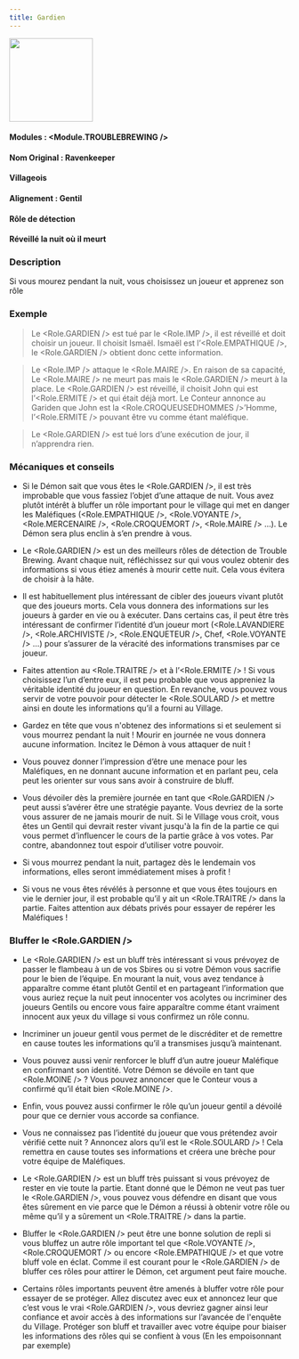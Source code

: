 ```yaml
---
title: Gardien
---
```



<img src='/img/blood-on-the-clocktower/roles/gardien.png' height='150' />

#### Modules : <Module.TROUBLEBREWING />
#### Nom Original : Ravenkeeper
#### Villageois
#### Alignement : Gentil
#### Rôle de détection
#### Réveillé la nuit où il meurt

### Description

Si vous mourez pendant la nuit, vous choisissez un joueur et apprenez son rôle

### Exemple
> Le <Role.GARDIEN /> est tué par le <Role.IMP />, il est réveillé et doit choisir un joueur. Il choisit Ismaël. Ismaël est l’<Role.EMPATHIQUE />, le <Role.GARDIEN /> obtient donc cette information.

> Le <Role.IMP /> attaque le <Role.MAIRE />. En raison de sa capacité, Le <Role.MAIRE /> ne meurt pas mais le <Role.GARDIEN /> meurt à la place. Le <Role.GARDIEN /> est réveillé, il choisit John qui est l’<Role.ERMITE /> et qui était déjà mort. Le Conteur annonce au Gariden que John est la <Role.CROQUEUSEDHOMMES />’Homme, l’<Role.ERMITE /> pouvant être vu comme étant maléfique.

> Le <Role.GARDIEN /> est tué lors d’une exécution de jour, il n’apprendra rien.


### Mécaniques et conseils
- Si le Démon sait que vous êtes le <Role.GARDIEN />, il est très improbable que vous fassiez l’objet d’une attaque de nuit. Vous avez plutôt intérêt à bluffer un rôle important pour le village qui met en danger les Maléfiques (<Role.EMPATHIQUE />, <Role.VOYANTE />, <Role.MERCENAIRE />, <Role.CROQUEMORT />, <Role.MAIRE /> …). Le Démon sera plus enclin à s’en prendre à vous. 

- Le <Role.GARDIEN /> est un des meilleurs rôles de détection de Trouble Brewing. Avant chaque nuit, réfléchissez sur qui vous voulez obtenir des informations si vous étiez amenés à mourir cette nuit. Cela vous évitera de choisir à la hâte.

- Il est habituellement plus intéressant de cibler des joueurs vivant plutôt que des joueurs morts. Cela vous donnera des informations sur les joueurs à garder en vie ou à exécuter. Dans certains cas, il peut être très intéressant de confirmer l’identité d’un joueur mort (<Role.LAVANDIERE />, <Role.ARCHIVISTE />, <Role.ENQUETEUR />, Chef, <Role.VOYANTE /> …) pour s’assurer de la véracité des informations transmises par ce joueur.

- Faites attention au <Role.TRAITRE /> et à l’<Role.ERMITE /> ! Si vous choisissez l’un d’entre eux, il est peu probable que vous appreniez la véritable identité du joueur en question. En revanche, vous pouvez vous servir de votre pouvoir pour détecter le <Role.SOULARD /> et mettre ainsi en doute les informations qu’il a fourni au Village.

- Gardez en tête que vous n'obtenez des informations si et seulement si vous mourrez pendant la nuit ! Mourir en journée ne vous donnera aucune information. Incitez le Démon à vous attaquer de nuit !

- Vous pouvez donner l’impression d’être une menace pour les Maléfiques, en ne donnant aucune information et en parlant peu, cela peut les orienter sur vous sans avoir à construire de bluff.

- Vous dévoiler dès la première journée en tant que <Role.GARDIEN /> peut aussi s’avérer être une stratégie payante. Vous devriez de la sorte vous assurer de ne jamais mourir de nuit. Si le Village vous croit, vous êtes un Gentil qui devrait rester vivant jusqu'à la fin de la partie ce qui vous permet d’influencer le cours de la partie grâce à vos votes. Par contre, abandonnez tout espoir d’utiliser votre pouvoir.

- Si vous mourrez pendant la nuit, partagez dès le lendemain vos informations, elles seront immédiatement mises à profit !

- Si vous ne vous êtes révélés à personne et que vous êtes toujours en vie le dernier jour, il est probable qu’il y ait un <Role.TRAITRE /> dans la partie. Faites attention aux débats privés pour essayer de repérer les Maléfiques !


### Bluffer le <Role.GARDIEN />
- Le <Role.GARDIEN /> est un bluff très intéressant si vous prévoyez de passer le flambeau à un de vos Sbires ou si votre Démon vous sacrifie pour le bien de l’équipe. En mourant la nuit, vous avez tendance à apparaître comme étant plutôt Gentil et en partageant l’information que vous auriez reçue  la nuit peut innocenter vos acolytes ou incriminer des joueurs Gentils ou encore vous faire apparaître comme étant vraiment innocent aux yeux du village si vous confirmez un rôle connu.

- Incriminer un joueur gentil vous permet de le discréditer et de remettre en cause toutes les informations qu’il a transmises jusqu’à maintenant.

- Vous pouvez aussi venir renforcer le bluff d’un autre joueur Maléfique en confirmant son identité. Votre Démon se dévoile en tant que <Role.MOINE /> ? Vous pouvez annoncer que le Conteur vous a confirmé qu’il était bien <Role.MOINE />.

- Enfin, vous pouvez aussi confirmer le rôle qu’un joueur gentil a dévoilé pour que ce dernier vous accorde sa confiance.

- Vous ne connaissez pas l’identité du joueur que vous prétendez avoir vérifié cette nuit ? Annoncez alors qu’il est le <Role.SOULARD /> ! Cela remettra en cause toutes ses informations et créera une brèche pour votre équipe de Maléfiques.

- Le <Role.GARDIEN /> est un bluff très puissant si vous prévoyez de rester en vie toute la partie. Etant donné que le Démon ne veut pas tuer le <Role.GARDIEN />, vous pouvez vous défendre en disant que vous êtes sûrement en vie parce que le Démon a réussi à obtenir votre rôle ou même qu’il y a sûrement un <Role.TRAITRE /> dans la partie.

- Bluffer le <Role.GARDIEN /> peut être une bonne solution de repli si vous bluffez un autre rôle important tel que <Role.VOYANTE />, <Role.CROQUEMORT /> ou encore <Role.EMPATHIQUE /> et que votre bluff vole en éclat. Comme il est courant pour le <Role.GARDIEN /> de bluffer ces rôles pour attirer le Démon, cet argument peut faire mouche. 

- Certains rôles importants peuvent être amenés à bluffer votre rôle pour essayer de se protéger. Allez discutez avec eux et annoncez leur que c’est vous le vrai <Role.GARDIEN />, vous devriez gagner ainsi leur confiance et avoir accès à des informations sur l’avancée de l'enquête du Village. Protéger son bluff et travailler avec votre équipe pour biaiser les informations des rôles qui se confient à vous (En les empoisonnant par exemple)
